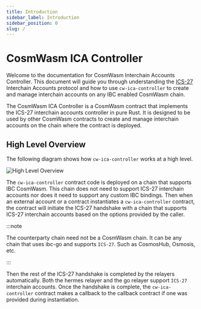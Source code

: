 ```yaml
---
title: Introduction
sidebar_label: Introduction
sidebar_position: 0
slug: /
---
```



# CosmWasm ICA Controller

<HighlightTag type="concepts"/><HighlightTag type="basics"/>

Welcome to the documentation for CosmWasm Interchain Accounts Controller. This document will guide you through
understanding the [ICS-27](https://github.com/cosmos/ibc/tree/main/spec/app/ics-027-interchain-accounts)
Interchain Accounts protocol and how to use `cw-ica-controller` to create and manage interchain accounts on
any IBC enabled CosmWasm chain.

The CosmWasm ICA Controller is a CosmWasm contract that implements the ICS-27 interchain accounts controller in
pure Rust. It is designed to be used by other CosmWasm contracts to create and manage interchain accounts on
the chain where the contract is deployed.

## High Level Overview

The following diagram shows how `cw-ica-controller` works at a high level.

![High Level Overview](/img/cw-ica-controller.svg)

The `cw-ica-controller` contract code is deployed on a chain that supports IBC CosmWasm. This chain does not need
to support ICS-27 interchain accounts nor does it need to support any custom IBC bindings. Then when an external
account or a contract instantiates a `cw-ica-controller` contract, the contract will initiate the ICS-27 handshake
with a chain that supports ICS-27 interchain accounts based on the options provided by the caller.

:::note

The counterparty chain need not be a CosmWasm chain. It can be any chain that uses ibc-go and supports `ICS-27`.
Such as CosmosHub, Osmosis, etc.

:::

Then the rest of the ICS-27 handshake is completed by the relayers automatically. Both the hermes relayer and the
go relayer support `ICS-27` interchain accounts. Once the handshake is complete, the `cw-ica-controller` contract
makes a callback to the callback contract if one was provided during instantiation.
